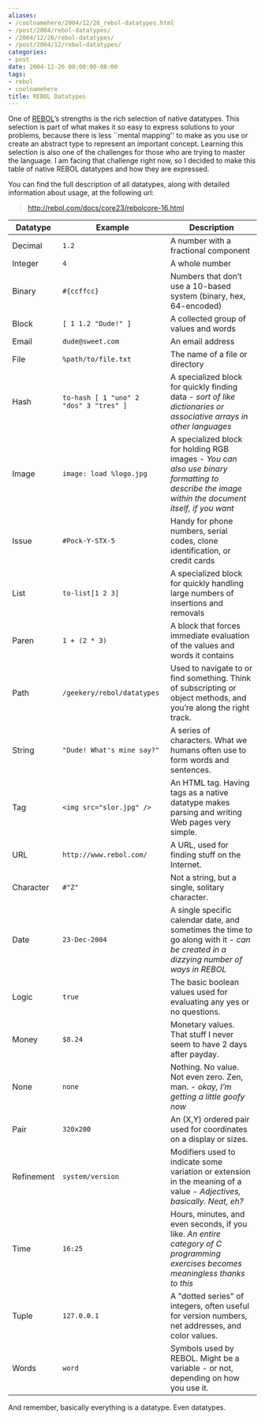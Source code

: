```yaml
---
aliases:
- /coolnamehere/2004/12/26_rebol-datatypes.html
- /post/2004/rebol-datatypes/
- /2004/12/26/rebol-datatypes/
- /post/2004/12/rebol-datatypes/
categories:
- post
date: 2004-12-26 00:00:00-08:00
tags:
- rebol
- coolnamehere
title: REBOL Datatypes
---
```


One of [REBOL](http://www.rebol.com/)’s strengths is the rich selection
of native datatypes. This selection is part of what makes it so easy to
express solutions to your problems, because there is less \`\`mental
mapping'' to make as you use or create an abstract type to represent an
important concept. Learning this selection is also one of the challenges
for those who are trying to master the language. I am facing that
challenge right now, so I decided to make this table of native REBOL
datatypes and how they are expressed.

You can find the full description of all datatypes, along with detailed
information about usage, at the following url:

> http://rebol.com/docs/core23/rebolcore-16.html


| Datatype   | Example                                | Description
| ---------- | -------------------------------------- | -----------
| Decimal    | `1.2`                                  | A number with a fractional component
| Integer    | `4`                                    | A whole number
| Binary     | `#{ccffcc}`                            | Numbers that don’t use a 10-based system (binary, hex, 64-encoded)
| Block      | `[ 1 1.2 "Dude!" ]`                    | A collected group of values and words
| Email      | `dude@sweet.com`                       | An email address
| File       | `%path/to/file.txt`                    | The name of a file or directory
| Hash       | `to-hash [ 1 "uno" 2 "dos" 3 "tres" ]` | A specialized block for quickly finding data - _sort of like dictionaries or associative arrays in other languages_
| Image      | `image: load %logo.jpg`                | A specialized block for holding RGB images - _You can also use binary formatting to describe the image within the document itself, if you want_
| Issue      | `#Pock-Y-STX-5`                        | Handy for phone numbers, serial codes, clone identification, or credit cards
| List       | `to-list[1 2 3]`                       | A specialized block for quickly handling large numbers of insertions and removals
| Paren      | `1 + (2 * 3)`                          | A block that forces immediate evaluation of the values and words it contains
| Path       | `/geekery/rebol/datatypes`             | Used to navigate to or find something. Think of subscripting or object methods, and you’re along the right track.
| String     | `"Dude! What's mine say?"`             | A series of characters. What we humans often use to form words and sentences.
| Tag        | `<img src="slor.jpg" />`               | An HTML tag. Having tags as a native datatype makes parsing and writing Web pages very simple.
| URL        | `http://www.rebol.com/`                | A URL, used for finding stuff on the Internet.
| Character  | `#"Z"`                                 | Not a string, but a single, solitary character.
| Date       | `23-Dec-2004`                          | A single specific calendar date, and sometimes the time to go along with it - _can be created in a dizzying number of ways in REBOL_
| Logic      | `true`                                 | The basic boolean values used for evaluating any yes or no questions.
| Money      | `$8.24`                                | Monetary values. That stuff I never seem to have 2 days after payday.
| None       | `none`                                 | Nothing. No value. Not even zero. Zen, man. - _okay, I’m getting a little goofy now_
| Pair       | `320x200`                              | An (X,Y) ordered pair used for coordinates on a display or sizes.
| Refinement | `system/version`                       | Modifiers used to indicate some variation or extension in the meaning of a value - _Adjectives, basically. Neat, eh?_
| Time       | `16:25`                                | Hours, minutes, and even seconds, if you like. _An entire category of C programming exercises becomes meaningless thanks to this_
| Tuple      | `127.0.0.1`                            | A "dotted series" of integers, often useful for version numbers, net addresses, and color values.
| Words      | `word`                                 | Symbols used by REBOL. Might be a variable - or not, depending on how you use it.

And remember, basically everything is a datatype. Even datatypes.
